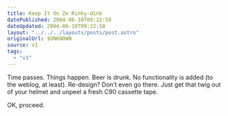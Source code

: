 ```yaml
---
title: Keep It On Ze Rinky-dink
datePublished: 2004-06-10T09:22:58
dateUpdated: 2004-06-10T09:22:58
layout: "../../../layouts/posts/post.astro"
originalUrl: $UNKNOWN
source: v1
tags:
  - "v1"
---
```


Time passes. Things happen. Beer is drunk. No functionality is added (to the weblog, at least). Re-design? Don&#8217;t even go there. Just get that twig out of your helmet and unpeel a fresh C90 cassette tape.

OK, proceed.
